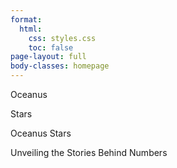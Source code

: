 ```yaml
---
format:
  html:
    css: styles.css
    toc: false
page-layout: full
body-classes: homepage
---
```


::::::: container
::: {#text-left .text .text-left}
Oceanus
:::

::: {#text-right .text .text-right}
Stars
:::

::: {#combined .text}
Oceanus Stars
:::

::: {#after .mini}
Unveiling the Stories Behind Numbers
:::
:::::::

```{=html}
<script>
  document.addEventListener("DOMContentLoaded", function() {
    const leftText = document.getElementById('text-left');
    const rightText = document.getElementById('text-right');
    const combinedText = document.getElementById('combined');
    const afterText = document.getElementById('after');

    // When the right text animation ends, hide both texts and show the combined text
    rightText.addEventListener('animationend', function() {
      leftText.style.display = 'none';
      rightText.style.display = 'none';
      combinedText.classList.add('show');
      afterText.classList.add('show');
    });
  });
</script>
```
